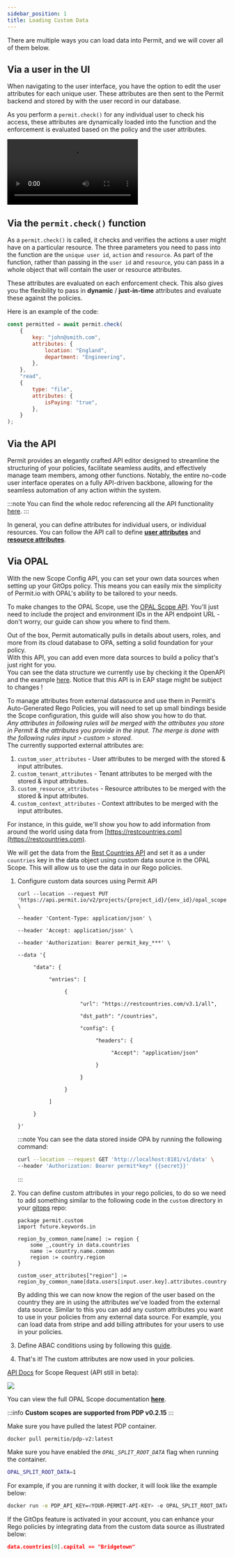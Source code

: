 ```yaml
---
sidebar_position: 1
title: Loading Custom Data
---
```



There are multiple ways you can load data into Permit, and we will cover all of them below.

## Via a user in the UI

When navigating to the user interface, you have the option to edit the user attributes for each unique user. These attributes
are then sent to the Permit backend and stored by with the user record in our database.

As you perform a `permit.check()` for any individual user to check his access, these attributes are dynamically loaded into the
function and the enforcement is evaluated based on the policy and the user attributes.

<video controls autoPlay loop playsInline>
	<source src={addingAttributes} />
</video>

## Via the `permit.check()` function

As a `permit.check()` is called, it checks and verifies the actions a user might have on a particular resource. The three parameters
you need to pass into the function are the `unique user id`, `action` and `resource`. As part of the function, rather than passing
in the `user id` and `resource`, you can pass in a whole object that will contain the user or resource attributes.

These attributes are evaluated on each enforcement check. This also gives you the flexibility to pass in **dynamic**
/ **just-in-time** attributes and evaluate these against the policies.

Here is an example of the code:

```javascript
const permitted = await permit.check(
	{
		key: "john@smith.com",
		attributes: {
			location: "England",
			department: "Engineering",
		},
	},
	"read",
	{
		type: "file",
		attributes: {
			isPaying: "true",
		},
	}
);
```

## Via the API

Permit provides an elegantly crafted API editor designed to streamline the structuring of your policies, facilitate seamless
audits, and effectively manage team members, among other functions. Notably, the entire no-code user interface operates on a
fully API-driven backbone, allowing for the seamless automation of any action within the system.

:::note
You can find the whole redoc referencing all the API functionality [here](https://api.permit.io/v2/redoc).
:::

In general, you can define attributes for individual users, or individual resources. You can follow the API call to define
**[user attributes](https://api.permit.io/v2/redoc#tag/User-Attributes)** and
**[resource attributes](https://api.permit.io/v2/redoc#tag/Resource-Attributes)**.

## Via OPAL

With the new Scope Config API, you can set your own data sources when setting up your GitOps policy. This means you can easily
mix the simplicity of Permit.io with OPAL's ability to be tailored to your needs.

To make changes to the OPAL Scope, use the
[OPAL Scope API](https://api.permit.io/v2/redoc#tag/Scope-Configurations). You'll just need to include the
project and environment IDs in the API endpoint URL - don't worry, our guide can show you where to find them.

Out of the box, Permit automatically pulls in details about users, roles, and more from its cloud database to OPA,
setting a solid foundation for your policy.<br />
With this API, you can add even more data sources to build a policy
that's just right for you. <br />
You can see the data structure we currently use by checking it the OpenAPI and the example [here](https://api.permit.io/v2/redoc#tag/OPAL-Data-(-EAP-)).
Notice that this API is in EAP stage might be subject to changes !

To manage attributes from external datasource and use them in Permit's Auto-Generated Rego Policies, you will need
to set up small bindings beside the Scope configuration, this guide will also show you how to do that.<br/>
*Any attributes in following rules will be merged with the attributes you store in Permit & the attributes you provide in the input.*
*The merge is done with the following rules input > custom > stored.*<br/>
The currently supported external attributes are:<br/>
1. `custom_user_attributes` - User attributes to be merged with the stored & input attributes.
2. `custom_tenant_attributes` - Tenant attributes to be merged with the stored & input attributes.
3. `custom_resource_attributes` - Resource attributes to be merged with the stored & input attributes.
4. `custom_context_attributes` - Context attributes to be merged with the input attributes.

For instance, in this guide, we'll show you how to add information from around the world using data
from [https://restcountries.com](https://restcountries.com).

We will get the data from the [Rest Countries API](https://restcountries.com) and set it as a
under `countries` key in the data object using custom data source in the OPAL Scope.
This will allow us to use the data in our Rego policies.

1. Configure custom data sources using Permit API

    ```
    curl --location --request PUT 'https://api.permit.io/v2/projects/{project_id}/{env_id}/opal_scope' \

    --header 'Content-Type: application/json' \

    --header 'Accept: application/json' \

    --header 'Authorization: Bearer permit_key_***' \

    --data '{

         "data": {

              "entries": [

                   {

                        "url": "https://restcountries.com/v3.1/all",

                        "dst_path": "/countries",

                        "config": {

                             "headers": {

                                  "Accept": "application/json"

                             }

                        }

                   }

              ]

         }

    }'
    ```

    :::note
    You can see the data stored inside OPA by running the following command:
    ```bash
    curl --location --request GET 'http://localhost:8181/v1/data' \
    --header 'Authorization: Bearer permit*key* {{secret}}'
    ```
    :::
2. You can define custom attributes in your rego policies,
    to do so we need to add something similar to the following code in the `custom` directory in your [gitops](/integrations/gitops/overview) repo:

    ```rego
    package permit.custom
    import future.keywords.in

    region_by_common_name[name] := region {
        some _,country in data.countries
        name := country.name.common
        region := country.region
    }

    custom_user_attributes["region"] := region_by_common_name[data.users[input.user.key].attributes.country]
    ```

    By adding this we can now know the region of the user based on the country they are in using the attributes we've loaded
    from the external data source.
    Similar to this you can add any custom attributes you want to use in your policies from any external data source.
    For example, you can load data from stripe and add billing attributes for your users to use in your policies.
3. Define ABAC conditions using by following this [guide](/how-to/build-policies/abac/building-abac-policy#define-a-user-set).
4. That's it! The custom attributes are now used in your policies.


[API Docs](https://api.permit.io/v2/redoc#tag/Scope-Configurations) for Scope Request (API still in beta):

![](/img/features/projects-and-env/scope-api.png)

You can view the full OPAL Scope documentation **[here](https://docs.opal.ac/getting-started/running-opal/run-opal-server/data-sources)**.

:::info
**Custom scopes are supported from PDP v0.2.15**
:::

Make sure you have pulled the latest PDP container.

```bash
docker pull permitio/pdp-v2:latest
```

Make sure you have enabled the _`OPAL_SPLIT_ROOT_DATA`_ flag when running the container.

```bash
OPAL_SPLIT_ROOT_DATA=1
```

For example, if you are running it with docker, it will look like the example below:

```bash
docker run -e PDP_API_KEY=<YOUR-PERMIT-API-KEY> -e OPAL_SPLIT_ROOT_DATA=1 permitio/pdp-v2:latest
```

If the GitOps feature is activated in your account, you can enhance your Rego policies by integrating data from the custom
data source as illustrated below:

```json
data.countries[0].capital == "Bridgetown"
```
